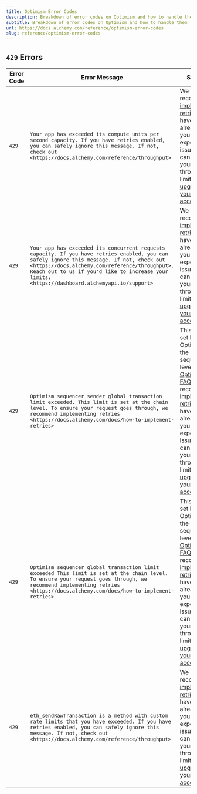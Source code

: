```yaml
---
title: Optimism Error Codes
description: Breakdown of error codes on Optimism and how to handle them
subtitle: Breakdown of error codes on Optimism and how to handle them
url: https://docs.alchemy.com/reference/optimism-error-codes
slug: reference/optimism-error-codes
---
```


## `429` Errors

| Error Code | Error Message                                                                                                                                                                                                                                                                                  | Solution                                                                                                                                                                                                                                                                                                                                                   |
| ---------- | ---------------------------------------------------------------------------------------------------------------------------------------------------------------------------------------------------------------------------------------------------------------------------------------------- | ---------------------------------------------------------------------------------------------------------------------------------------------------------------------------------------------------------------------------------------------------------------------------------------------------------------------------------------------------------- |
| `429`      | `Your app has exceeded its compute units per second capacity. If you have retries enabled, you can safely ignore this message. If not, check out <https://docs.alchemy.com/reference/throughput>`                                                                                              | We recommend [implementing retries](/docs/how-to-implement-retries) if you have not already. If you still experience issues you can increase your throughput limit by [upgrading your account](https://dashboard.alchemy.com/settings/billing).                                                                                                            |
| `429`      | `Your app has exceeded its concurrent requests capacity. If you have retries enabled, you can safely ignore this message. If not, check out <https://docs.alchemy.com/reference/throughput>. Reach out to us if you'd like to increase your limits: <https://dashboard.alchemyapi.io/support>` | We recommend [implementing retries](/docs/how-to-implement-retries) if you have not already. If you still experience issues you can increase your throughput limit by [upgrading your account](https://dashboard.alchemy.com/settings/billing).                                                                                                            |
| `429`      | `Optimism sequencer sender global transaction limit exceeded. This limit is set at the chain level. To ensure your request goes through, we recommend implementing retries <https://docs.alchemy.com/docs/how-to-implement-retries>`                                                           | This limit is set by Optimism at the sequencer level, see [Optimism API FAQ](/reference/optimism-api-faq). We recommend [implementing retries](/docs/how-to-implement-retries) if you have not already. If you still experience issues you can increase your throughput limit by [upgrading your account](https://dashboard.alchemy.com/settings/billing). |
| `429`      | `Optimism sequencer global transaction limit exceeded This limit is set at the chain level. To ensure your request goes through, we recommend implementing retries <https://docs.alchemy.com/docs/how-to-implement-retries>`                                                                   | This limit is set by Optimism at the sequencer level, see [Optimism API FAQ](/reference/optimism-api-faq). We recommend [implementing retries](/docs/how-to-implement-retries) if you have not already. If you still experience issues you can increase your throughput limit by [upgrading your account](https://dashboard.alchemy.com/settings/billing). |
| `429`      | `eth_sendRawTransaction is a method with custom rate limits that you have exceeded. If you have retries enabled, you can safely ignore this message. If not, check out <https://docs.alchemy.com/reference/throughput>`                                                                        | We recommend [implementing retries](/docs/how-to-implement-retries) if you have not already. If you still experience issues you can increase your throughput limit by [upgrading your account](https://dashboard.alchemy.com/settings/billing).                                                                                                            |
